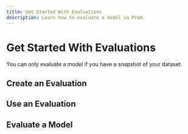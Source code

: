 ```yaml
---
title: Get Started With Evaluations
description: Learn how to evaluate a model in Prem.
---
```


# Get Started With Evaluations
<Note>
    You can only evaluate a model if you have a snapshot of your dataset.
</Note>

## Create an Evaluation

## Use an Evaluation

## Evaluate a Model